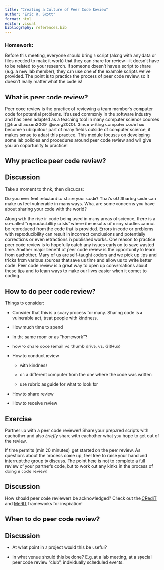 ```yaml
---
title: "Creating a Culture of Peer Code Review"
author: "Eric R. Scott"
format: html
editor: visual
bibliography: references.bib
---
```


### Homework:

Before this meeting, everyone should bring a script (along with any data or files needed to make it work) that they can share for review—it doesn't have to be related to your research.
If someone doesn't have a script to share (e.g. a new lab member), they can use one of the example scripts we've provided.
The point is to practice the process of peer code review, so it doesn't really matter what the code is!

## What is peer code review?

Peer code review is the practice of reviewing a team member's computer code for potential problems.
It's used commonly in the software industry and has been adapted as a teaching tool in many computer science courses [@hundhausen2009; @song2020].
Since writing computer code has become a ubiquitous part of many fields outside of computer science, it makes sense to adapt this practice.
This module focuses on developing some lab policies and procedures around peer code review and will give you an opportunity to practice!

## Why practice peer code review?

::: callout-note
## Discussion

Take a moment to think, then discucss:

Do you ever feel reluctant to share your code?
That's ok!
Sharing code can make us feel vulnerable in many ways.
What are some concerns you have about sharing your code with the world?
:::

Along with the rise in code being used in many areas of science, there is a so-called "reproducibility crisis" where the results of many studies cannot be reproduced from the code that is provided.
Errors in code or problems with reproducibility can result in incorrect conclusions and potentially corrections or even retractions in published works.
One reason to practice peer code review is to hopefully catch any issues early on to save wasted time.
Another major benefit of peer code review is the opportunity to learn from eachother.
Many of us are self-taught coders and we pick up tips and tricks from various sources that save us time and allow us to write better code.
Peer code review is a great way to open up conversations about these tips and to learn ways to make our lives easier when it comes to coding.

## How to do peer code review?

Things to consider:

-   Consider that this is a scary process for many.
    Sharing code is a vulnerable act, treat people with kindness.

-   How much time to spend

-   In the same room or as "homework"?

-   how to share code (email vs. thumb drive, vs. GitHub)

-   How to conduct review <!--# get inspiration from reprohack website for this section -->

    -   with kindness

    -   on a different computer from the one where the code was written

    -   use rubric as guide for what to look for

-   How to share review

-   How to receive review

::: callout-tip
## Exercise

Partner up with a peer code reviewer!
Share your prepared scripts with eachother and also *briefly* share with eachother what you hope to get out of the review.

If time permits (min 20 minutes), get started on the peer review.
As questions about the process come up, feel free to raise your hand and interrupt the group to discuss.
The point here is not to complete a full review of your partner's code, but to work out any kinks in the process of doing a code review!
:::

::: callout-note
## Discussion

How should peer code reviewers be acknowledged?
Check out the [CRediT](https://credit.niso.org/) and [MeRIT](https://www.nature.com/articles/s41467-023-37039-1) frameworks for inspiration!
:::

##  When to do peer code review?

::: callout-note
## Discussion

-   At what point in a project would this be useful?

-   In what venue should this be done?
    E.g. at a lab meeting, at a special peer code review "club", individually scheduled events.
:::
